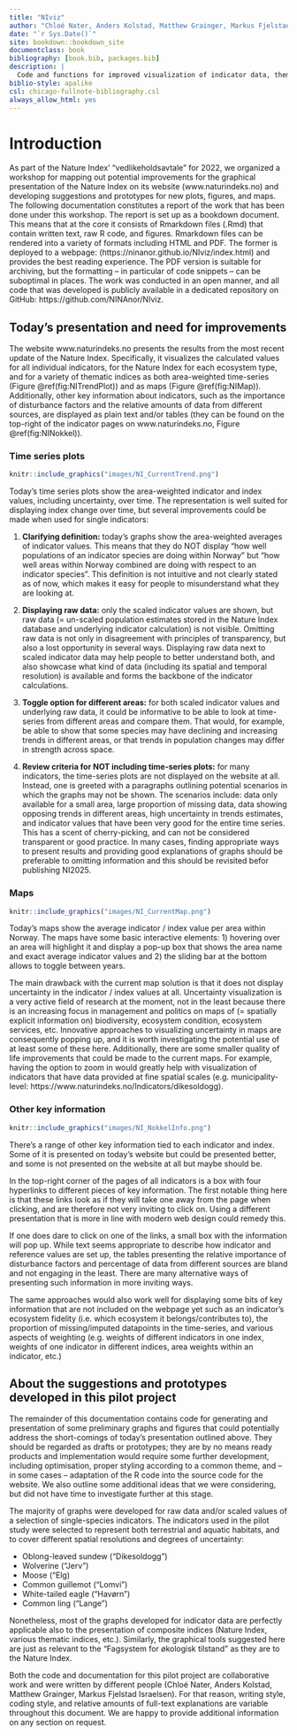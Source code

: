 ```yaml
--- 
title: "NIviz"
author: "Chloé Nater, Anders Kolstad, Matthew Grainger, Markus Fjelstad Israelsen"
date: "`r Sys.Date()`"
site: bookdown::bookdown_site
documentclass: book
bibliography: [book.bib, packages.bib]
description: |
  Code and functions for improved visualization of indicator data, thematic indices, and ecosystem indices from the Norwegian Nature Index work.
biblio-style: apalike
csl: chicago-fullnote-bibliography.csl
always_allow_html: yes
---
```


# Introduction

As part of the Nature Index’ “vedlikeholdsavtale” for 2022, we organized a workshop for mapping out potential improvements for the graphical presentation of the Nature Index on its website (www.naturindeks.no) and developing suggestions and prototypes for new plots, figures, and maps. The following documentation constitutes a report of the work that has been done under this workshop. 
The report is set up as a bookdown document. This means that at the core it consists of Rmarkdown files (.Rmd) that contain written text, raw R code, and figures. Rmarkdown files can be rendered into a variety of formats including HTML and PDF. The former is deployed to a webpage: (https://ninanor.github.io/NIviz/index.html) and provides the best reading experience. The PDF version is suitable for archiving, but the formatting – in particular of code snippets – can be suboptimal in places. 
The work was conducted in an open manner, and all code that was developed is publicly available in a dedicated repository on GitHub: https://github.com/NINAnor/NIviz. 

## Today’s presentation and need for improvements
The website www.naturindeks.no presents the results from the most recent update of the Nature Index. Specifically, it visualizes the calculated values for all individual indicators, for the Nature Index for each ecosystem type, and for a variety of thematic indices as both area-weighted time-series (Figure \@ref(fig:NITrendPlot)) and as maps (Figure \@ref(fig:NIMap)). Additionally, other key information about indicators, such as the importance of disturbance factors and the relative amounts of data from different sources, are displayed as plain text and/or tables (they can be found on the top-right of the indicator pages on www.naturindeks.no, Figure \@ref(fig:NINokkel)).   

### Time series plots
```r
knitr::include_graphics("images/NI_CurrentTrend.png")
```

Today's time series plots show the area-weighted indicator and index values, including uncertainty, over time. 
The representation is well suited for displaying index change over time, but several improvements could be made when used for single indicators: 

1. **Clarifying definition:** today's graphs show the area-weighted averages of indicator values. This means that they do NOT display "how well populations of an indicator species are doing within Norway" but "how well areas within Norway combined are doing with respect to an indicator species". This definition is not intuitive and not clearly stated as of now, which makes it easy for people to misunderstand what they are looking at. 

2. **Displaying raw data:** only the scaled indicator values are shown, but raw data (= un-scaled population estimates stored in the Nature Index database and underlying indicator calculation) is not visible. Omitting raw data is not only in disagreement with principles of transparency, but also a lost opportunity in several ways. Displaying raw data next to scaled indicator data may help people to better understand both, and also showcase what kind of data (including its spatial and temporal resolution) is available and forms the backbone of the indicator calculations. 

3. **Toggle option for different areas:** for both scaled indicator values and underlying raw data, it could be informative to be able to look at time-series from different areas and compare them. That would, for example, be able to show that some species may have declining and increasing trends in different areas, or that trends in population changes may differ in strength across space. 

4. **Review criteria for NOT including time-series plots:** for many indicators, the time-series plots are not displayed on the website at all. Instead, one is greeted with a paragraphs outlining potential scenarios in which the graphs may not be shown. The scenarios include: data only available for a small area, large proportion of missing data, data showing opposing trends in different areas, high uncertainty in trends estimates, and indicator values that have been very good for the entire time series. This has a scent of cherry-picking, and can not be considered transparent or good practice. In many cases, finding appropriate ways to present results and providing good explanations of graphs should be preferable to omitting information and this should be revisited befor publishing NI2025. 

### Maps
```r
knitr::include_graphics("images/NI_CurrentMap.png")
```

Today's maps show the average indicator / index value per area within Norway. The maps have some basic interactive elements: 1) hovering over an area will highlight it and display a pop-up box that shows the area name and exact average indicator values and 2) the sliding bar at the bottom allows to toggle between years. 

The main drawback with the current map solution is that it does not display uncertainty in the indicator / index values at all. Uncertainty visualization is a very active field of research at the moment, not in the least because there is an increasing focus in management and politics on maps of (= spatially explicit information on) biodiversity, ecosystem condition, ecosystem services, etc.
Innovative approaches to visualizing uncertainty in maps are consequently popping up, and it is worth investigating the potential use of at least some of these here. 
Additionally, there are some smaller quality of life improvements that could be made to the current maps. For example, having the option to zoom in would greatly help with visualization of indicators that have data provided at fine spatial scales (e.g. municipality-level: https://www.naturindeks.no/Indicators/dikesoldogg).


### Other key information

```r
knitr::include_graphics("images/NI_NokkelInfo.png")
```

There's a range of other key information tied to each indicator and index. Some of it is presented on today's website but could be presented better, and some is not presented on the website at all but maybe should be. 

In the top-right corner of the pages of all indicators is a box with four hyperlinks to different pieces of key information. The first notable thing here is that these links look as if they will take one away from the page when clicking, and are therefore not very inviting to click on. Using a different presentation that is more in line with modern web design could remedy this. 

If one does dare to click on one of the links, a small box with the information will pop up. While text seems appropriate to describe how indicator and reference values are set up, the tables presenting the relative importance of disturbance factors and percentage of data from different sources are bland and not engaging in the least. There are many alternative ways of presenting such information in more inviting ways. 

The same approaches would also work well for displaying some bits of key information that are not included on the webpage yet such as an indicator's ecosystem fidelity (i.e. which ecosystem it belongs/contributes to), the proportion of missing/imputed datapoints in the time-series, and various aspects of weighting (e.g. weights of different indicators in one index, weights of one indicator in different indices, area weights within an indicator, etc.)


## About the suggestions and prototypes developed in this pilot project

The remainder of this documentation contains code for generating and presentation of some preliminary graphs and figures that could potentially address the short-comings of today's presentation outlined above. They should be regarded as drafts or prototypes; they are by no means ready products and implementation would require some further development, including optimisation, proper styling according to a common theme, and -- in some cases -- adaptation of the R code into the source code for the website. We also outline some additional ideas that we were considering, but did not have time to investigate further at this stage. 

The majority of graphs were developed for raw data and/or scaled values of a selection of single-species indicators. The indicators used in the pilot study were selected to represent both terrestrial and aquatic habitats, and to cover different spatial resolutions and degrees of uncertainty:

- Oblong-leaved sundew ("Dikesoldogg")
- Wolverine ("Jerv")
- Moose ("Elg)
- Common guillemot ("Lomvi")
- White-tailed eagle ("Havørn")
- Common ling ("Lange")

Nonetheless, most of the graphs developed for indicator data are perfectly applicable also to the presentation of composite indices (Nature Index, various thematic indices, etc.). Similarly, the graphical tools suggested here are just as relevant to the "Fagsystem for økologisk tilstand" as they are to the Nature Index. 

Both the code and documentation for this pilot project are collaborative work and were written by different people (Chloé Nater, Anders Kolstad, Matthew Grainger, Markus Fjelstad Israelsen). For that reason, writing style, coding style, and relative amounts of full-text explanations are variable throughout this document. We are happy to provide additional information on any section on request.  




